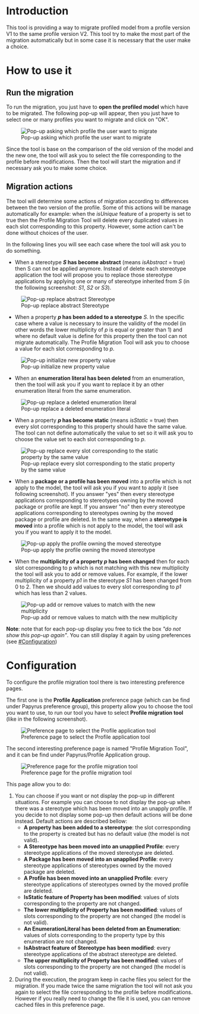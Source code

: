 =Introduction=
This tool is providing a way to migrate profiled model from a profile version V1 to the same profile version V2. This tool try to make the most part of the migration automatically but in some case it is necessary that the user make a choice.

=How to use it=
==Run the migration==
To run the migration, you just have to '''open the profiled model''' which have to be migrated. The following pop-up will appear, then you just have to select one or many profiles you want to migrate and click on "OK".

[[File:images/userDoc/Papyrus_SomeProfilesHaveChanged.png|frame|none|Pop-up asking which profile the user want to migrate]]

Since the tool is base on the comparison of the old version of the model and the new one, the tool will ask you to select the file corresponding to the profile before modifications. Then the tool will start the migration and if necessary ask you to make some choice.

==Migration actions==
The tool will determine some actions of migration according to differences between the two version of the profile. Some of this actions will be manage automatically for example: when the ''isUnique'' feature of a property is set to true then the Profile Migration Tool will delete every duplicated values in each slot corresponding to this property. However, some action can't be done without choices of the user.

In the following lines you will see each case where the tool will ask you to do something. 

* When a stereotype '''''S'' has become abstract''' (means ''isAbstract'' = true) then S can not be applied anymore. Instead of delete each stereotype application the tool will propose you to replace those stereotype applications by applying one or many of stereotype inherited from ''S'' (in the following screenshot: ''S1'', ''S2'' or ''S3'').

[[File:images/userDoc/Papyrus_IsAbstractStereotype.png|frame|none|Pop-up replace abstract Stereotype]]

* When a property '''''p'' has been added to a stereotype''' ''S''. In the specific case where a value is necessary to insure the validity of the model (in other words the lower multiplicity of ''p'' is equal or greater than 1) and where no default value is define for this property then the tool can not migrate automatically. The Profile Migration Tool will ask you to choose a value for each slot corresponding to ''p''.

[[File:images/userDoc/Papyrus_AddedProperty.png|frame|none|Pop-up initialize new property value]]

* When an '''enumeration literal has been deleted''' from an enumeration, then the tool will ask you if you want to replace it by an other enumeration literal from the same enumeration.

[[File:images/userDoc/Papyrus_DeleteEnumLiteralEnumeration.png|frame|none|Pop-up replace a deleted enumeration literal]]

* When a property '''''p'' has become static''' (means ''isStatic'' = true) then every slot corresponding to this property should have the same value. The tool can not define automatically the value to set so it will ask you to choose the value set to each slot corresponding to ''p''.

[[File:images/userDoc/Papyrus_IsStaticProperty.png|frame|none|Pop-up replace every slot corresponding to the static property by the same value]]

* When a '''package or a profile has been moved''' into a profile which is not apply to the model, the tool will ask you if you want to apply it (see following screenshot). If you answer "yes" then every stereotype applications corresponding to stereotypes owning by the moved package or profile are kept. If you answer "no" then every stereotype applications corresponding to stereotypes owning by the moved package or profile are deleted. In the same way, when a '''stereotype is moved''' into a profile which is not apply to the model, the tool will ask you if you want to apply it to the model.

[[File:images/userDoc/Papyrus_MoveStereotype.png|frame|none|Pop-up apply the profile owning the moved stereotype]]

* When the '''multiplicity of a property ''p'' has been changed''' then for each slot corresponding to p which is not matching with this new multiplicity the tool will ask you to add or remove values. For example, if the lower multiplicity of a property ''p1'' in the stereotype ''S1'' has been changed from 0 to 2. Then we should add values to every slot corresponding to ''p1'' which has less than 2 values. 

[[File:images/userDoc/Papyrus_LowerMultiplicity.png|frame|none|Pop-up add or remove values to match with the new multiplicity]]

'''Note''': note that for each pop-up display you free to tick the box ''"do not show this pop-up again"''. You can still display it again by using preferences (see [[#Configuration]])

=Configuration=
To configure the profile migration tool there is two interesting preference pages. 

The first one is the '''Profile Application''' preference page (which can be find under Papyrus preference group), this property allow you to choose the tool you want to use, to run our tool you have to select '''Profile migration tool''' (like in the following screenshot).

[[File:images/userDoc/Papyrus_ProfileApplicationPreference.png|frame|none|Preference page to select the Profile application tool]]

The second interesting preference page is named "Profile Migration Tool", and it can be find under Papyrus/Profile Application group. 

[[File:images/userDoc/Papyrus_ProfileMigrationToolPreference.png|frame|none|Preference page for the profile migration tool]]

This page allow you to do:
# You can choose if you want or not display the pop-up in different situations. For example you can choose to not display the pop-up when there was a stereotype which has been moved into an unapply profile. If you decide to not display some pop-up then default actions will be done instead. Default actions are described bellow:
#* '''A property has been added to a stereotype''': the slot corresponding to the property is created but has no default value (the model is not valid).
#* '''A Stereotype has been moved into an unapplied Profile''': every stereotype applications of the moved stereotype are deleted.
#* '''A Package has been moved into an unapplied Profile''': every stereotype applications of stereotypes owned by the moved package are deleted.
#* '''A Profile has been moved into an unapplied Profile''': every stereotype applications of stereotypes owned by the moved profile are deleted.
#* '''IsStatic feature of Property has been modified''': values of slots corresponding to the property are not changed.
#* '''The lower multiplicity of Property has been modified''': values of slots corresponding to the property are not changed (the model is not valid).
#* '''An EnumerationLiteral has been deleted from an Enumeration''': values of slots corresponding to the property type by this enumeration are not changed.
#* '''IsAbstract feature of Stereotype has been modified''': every stereotype applications of the abstract stereotype are deleted.
#* '''The upper multiplicity of Property has been modified''': values of slots corresponding to the property are not changed (the model is not valid).
# During the execution, the program keep in cache files you select for the migration. If you made twice the same migration the tool will not ask you again to select the file corresponding to the profile before modifications. However if you really need to change the file it is used, you can remove cached files in this preference page.
